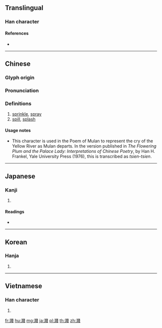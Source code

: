 {{character info/new}}
{{also|溅}}
==Translingual==

===Han character===
{{Han char|rn=85|rad=水|as=15|sn=18|four=33153|canj=EBCI}}

====References====
* {{Han ref|kx=0657.380|dkj=18557|dj=1068.060|hdz=31778.030|uh=6FFA|ud=28666|bh=C271|bd=49777}}

----

==Chinese==
{{zh-forms|s=溅}}

===Glyph origin===
{{Han etym}}

===Pronunciation===
{{zh-pron
|m=jiàn
|c=zin3,zin1
|h=pfs=
|md=
|mn=chōaⁿ
|w=
|mc=y
|oc=y
|cat=v
}}

===Definitions===
{{zh-hanzi}}

# [[sprinkle]], [[spray]]
# [[spill]], [[splash]]

====Usage notes====
* This character is used in the Poem of Mulan to represent the cry of the Yellow River as Mulan departs. In the version published in ''The Flowering Plum and the Palace Lady: Interpretations of Chinese Poetry'', by Han H. Frankel, Yale University Press (1976), this is transcribed as ''tsien-tsien''.

{{zh-cat|Intermediate}}

----

==Japanese==

===Kanji===
{{ja-kanji|grade=|rs=水15}}

# {{defn|lang=ja|sort=水15}}

====Readings====
* {{ja-readings|on=[[せん]] (sen)|kun=[[そそぐ]] (sosogu)}}

----

==Korean==

===Hanja===
{{ko-hanja|hangeul=천}}

# {{defn|lang=ko|sort=水15}}

----

==Vietnamese==

===Han character===
{{vi-hantu|[[tiên]], [[tiễn]]|rs=水15}}

# {{defn|lang=vi}}

[[fr:濺]]
[[hu:濺]]
[[mg:濺]]
[[ja:濺]]
[[pl:濺]]
[[th:濺]]
[[zh:濺]]